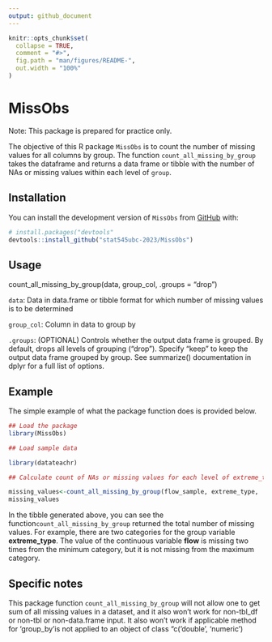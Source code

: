 ```yaml
---
output: github_document
---
```


<!-- README.md is generated from README.Rmd. Please edit that file -->

```r
knitr::opts_chunk$set(
  collapse = TRUE,
  comment = "#>",
  fig.path = "man/figures/README-",
  out.width = "100%"
)
```

# MissObs

Note: This package is prepared for practice only. 


The objective of this R package `MissObs` is to count the number of missing values for all columns by group. The function `count_all_missing_by_group` takes the dataframe and returns a data frame or tibble with the number of NAs or missing values within each level of `group`.


## Installation

You can install the development version of `MissObs` from [GitHub](https://github.com/) with:

``` r
# install.packages("devtools"
devtools::install_github("stat545ubc-2023/MissObs")
```

## Usage

count_all_missing_by_group(data, group_col, .groups = "drop")


`data`: Data in data.frame or tibble format for which number of missing values is to be determined

`group_col`: Column in data to group by

`.groups`: (OPTIONAL) Controls whether the output data frame is grouped. By default, drops all levels of grouping ("drop"). Specify "keep" to keep the output data frame grouped by group. See summarize() documentation in dplyr for a full list of options.


## Example

The simple example of what the package function does is provided below.

```r
## Load the package
library(MissObs)

## Load sample data

library(datateachr)

## Calculate count of NAs or missing values for each level of extreme_type category in flow sample data.

missing_values<-count_all_missing_by_group(flow_sample, extreme_type, .groups = "drop")
missing_values

```

In the tibble generated above, you can see the function`count_all_missing_by_group` returned the total number of missing values. For example, there are two categories for the group variable **extreme_type**. The value of the continuous variable **flow** is missing two times from the minimum category, but it is not missing from the maximum category.

## Specific notes

This package function `count_all_missing_by_group` will not allow one to get sum of all missing values in a dataset, and it also won't work for non-tbl_df or non-tbl or non-data.frame input.
It also won't work if applicable method for 'group_by'is not applied to an object of class "c('double', 'numeric')

